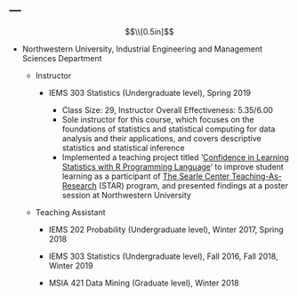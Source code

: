 ---
---

$$\\[0.5in]$$

* Northwestern University, Industrial Engineering and Management Sciences Department

    + Instructor
    
        - IEMS 303 Statistics (Undergraduate level), Spring 2019
        
            - Class Size: 29, Instructor Overall Effectiveness: 5.35/6.00
            - Sole instructor for this course, which focuses on the foundations of statistics and statistical computing for data analysis and their applications, and covers descriptive statistics and statistical inference
            - Implemented a teaching project titled '<a href="folder/main.pdf#" class="download" title="Download STAR poster as PDF">Confidence in Learning Statistics with R Programming Language</a>' to improve student learning as a participant of [The Searle Center Teaching-As-Research](https://www.northwestern.edu/searle/initiatives/grad/cirtl/searle-teaching-as-research-program/index.html) (STAR) program, and presented findings at a poster session at Northwestern University

  
    + Teaching Assistant
    
        - IEMS 202 Probability (Undergraduate level), Winter 2017, Spring 2018 
        
        - IEMS 303 Statistics (Undergraduate level), Fall 2016, Fall 2018, Winter 2019
        
        - MSIA 421 Data Mining (Graduate level), Winter 2018
        
        
		
